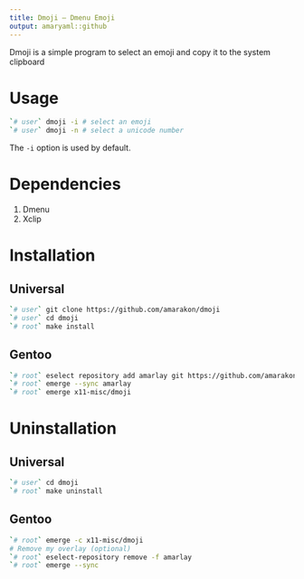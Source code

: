 ```yaml
---
title: Dmoji – Dmenu Emoji
output: amaryaml::github
---
```


Dmoji is a simple program to select an emoji and copy it to the system clipboard

# Usage

```sh
`# user` dmoji -i # select an emoji
`# user` dmoji -n # select a unicode number
```

The `-i` option is used by default.

# Dependencies

1. Dmenu
1. Xclip

# Installation

## Universal

```sh
`# user` git clone https://github.com/amarakon/dmoji
`# user` cd dmoji
`# root` make install
```

## Gentoo

```sh
`# root` eselect repository add amarlay git https://github.com/amarakon/amarlay
`# root` emerge --sync amarlay
`# root` emerge x11-misc/dmoji
```

# Uninstallation

## Universal

```sh
`# user` cd dmoji
`# root` make uninstall
```

## Gentoo

```sh
`# root` emerge -c x11-misc/dmoji
# Remove my overlay (optional)
`# root` eselect-repository remove -f amarlay
`# root` emerge --sync
```
